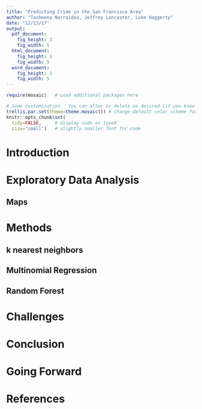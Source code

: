 ```yaml
---
title: "Predicting Crime in the San Francisco Area"
author: "Tasheena Narraidoo, Jeffrey Lancaster, Luke Haggerty"
date: "12/13/17"
output: 
  pdf_document:
    fig_height: 3
    fig_width: 5
  html_document:
    fig_height: 3
    fig_width: 5
  word_document:
    fig_height: 3
    fig_width: 5
---
```


```r
require(mosaic)   # Load additional packages here 

# Some customization.  You can alter or delete as desired (if you know what you are doing).
trellis.par.set(theme=theme.mosaic()) # change default color scheme for lattice
knitr::opts_chunk$set(
  tidy=FALSE,     # display code as typed
  size="small")   # slightly smaller font for code
```

# Introduction

# Exploratory Data Analysis

## Maps

# Methods

## k nearest neighbors

## Multinomial Regression

## Random Forest

# Challenges

# Conclusion

# Going Forward

# References